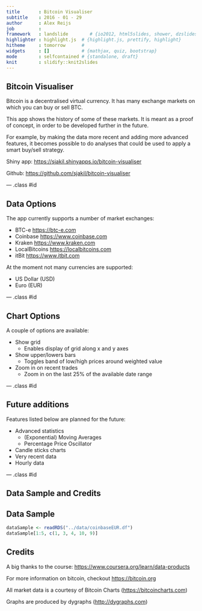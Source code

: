 ```yaml
---
title       : Bitcoin Visualiser
subtitle    : 2016 - 01 - 29
author      : Alex Reijs
job         : 
framework   : landslide        # {io2012, html5slides, shower, dzslides, ...}
highlighter : highlight.js  # {highlight.js, prettify, highlight}
hitheme     : tomorrow      # 
widgets     : []            # {mathjax, quiz, bootstrap}
mode        : selfcontained # {standalone, draft}
knit        : slidify::knit2slides
---
```


## Bitcoin Visualiser

Bitcoin is a decentralised virtual currency. It has many exchange markets on which you can buy or sell BTC.

This app shows the history of some of these markets. It is meant as a proof of concept, in order to be developed further in the future.

For example, by making the data more recent and adding more advanced features, it becomes possible to do analyses that could be used to apply a smart buy/sell strategy.

Shiny app: <https://sjakil.shinyapps.io/bitcoin-visualiser>

Github: <https://github.com/sjakil/bitcoin-visualiser>

--- .class #id 

## Data Options

The app currently supports a number of market exchanges:

- BTC-e         <https://btc-e.com>
- Coinbase      <https://www.coinbase.com>
- Kraken        <https://www.kraken.com>
- LocalBitcoins <https://localbitcoins.com>
- itBit         <https://www.itbit.com>

At the moment not many currencies are supported:

- US Dollar (USD)
- Euro (EUR)

--- .class #id 

## Chart Options

A couple of options are available:

- Show grid
    - Enables display of grid along x and y axes
- Show upper/lowers bars
    - Toggles band of low/high prices around weighted value
- Zoom in on recent trades
    - Zoom in on the last 25% of the available date range

--- .class #id 

## Future additions

Features listed below are planned for the future:

- Advanced statistics
    - (Exponential) Moving Averages
    - Percentage Price Oscillator
- Candle sticks charts
- Very recent data
- Hourly data

--- .class #id 

## Data Sample and Credits

## Data Sample

```r
dataSample <- readRDS("../data/coinbaseEUR.df")
dataSample[1:5, c(1, 3, 4, 10, 9)]
```

## Credits

A big thanks to the course: <https://www.coursera.org/learn/data-products>

For more information on bitcoin, checkout <https://bitcoin.org>

All market data is a courtesy of Bitcoin Charts (<https://bitcoincharts.com>)

Graphs are produced by dygraphs (<http://dygraphs.com>)